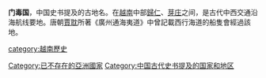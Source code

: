 '''门毒国'''，中国史书提及的古地名。在[[越南|越南]]中部[[歸仁市|歸仁]]、[[芽庄|芽庄]]之间，是古代中西交通沿海航线要地。唐朝[[賈耽|賈耽]]所著《廣州通海夷道》中曾記載西行海道的船隻會經過該地。

{{hist-stub}}
{{Vietnam-stub}}

[[category:越南歷史|category:越南歷史]]
[[Category:已不存在的亞洲國家|Category:已不存在的亞洲國家]]
[[Category:中国古代史书提及的国家和地区|Category:中国古代史书提及的国家和地区]]
